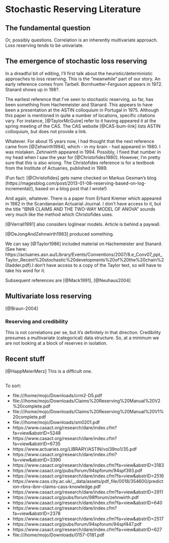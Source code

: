 # Stochastic Reserving Literature

## The fundamental question

Or, possibly questions. Correlation is an inherently multivariate approach. Loss reserving tends to be univariate.

## The emergence of stochastic loss reserving

In a dreadful bit of editing, I'll first talk about the heuristic/deterministic approaches to loss reserving. This is the "meanwhile" part of our story. An early reference comes from Tarbell. Bornhuetter-Ferguson appears in 1972. Stanard shows up in 198?.

The earliest reference that I've seen to stochastic reserving, so far, has been something from Hachemeister and Stanard. This appears to have been a presentation at the ASTIN colloquium in Portugal in 1975. Although this paper is mentioned in quite a number of locations, specific citations vary. For instance, [@TaylorMcGuire] refer to it having appeared it at the spring meeting of the CAS. The CAS website [@CAS-bum-link] lists ASTIN colloquium, but does not provide a link.

Whatever. For about 15 years now, I had thought that the next reference came from [@Zehwirth1994], which - in my brain - had appeared in 1980. I was mistaken. Zehnwirth appeared in 1994. Possibly, I fixed that number in my head when I saw the year for [@Christofides1980]. However, I'm pretty sure that _this_ is also wrong. The Christofides reference is for a textbook from the Institute of Actuaries, published in 1989. 

(Fun fact: [@Christofides] gets name checked on Markus Gesman's blog (https://magesblog.com/post/2013-01-08-reserving-based-on-log-incremental/), based on a blog post that I wrote!)

And again, whatever. There is a paper from Erhard Kremer which appeared in 1982 in the Scandanavian Actuarial Journal. I don't have access to it, but the title "IBNR CLAIMS AND THE TWO-WAY MODEL OF ANOVA" sounds very much like the method which Christofides uses.

[@Verrall1991] also considers loglinear models. Article is behind a paywall.

[@DeJongAndZehnwirth1983] produced something.

We can say [@Taylor1986] included material on Hachemeister and Stanard. (See here: https://actuaries.asn.au/Library/Events/Conventions/2007/8.e_Conv07_ppt_Taylor_Recent%20stochastic%20developments%20of%20the%20chain%20ladder.pdf).I don't have access to a copy of the Taylor text, so will have to take his word for it.

Subsequent references are [@Mack1991], [@Neuhaus2004]

## Multivariate loss reserving

[@Braun-2004]

### Reserving and credibility

This is not correlations per se, but it's definitely in that direction. Credibility presumes a multivariate (categorical) data structure. So, at a minimum we are not looking at a block of reserves in isolation.

## Recent stuff

[@HappMeierMerz] This is a difficult one.

##

To sort:

* file:///home/mojo/Downloads/crm2-D5.pdf
* file:///home/mojo/Downloads/Claims%20Reserving%20Manual%20V2%20complete.pdf
* file:///home/mojo/Downloads/Claims%20Reserving%20Manual%20V1%20complete.pdf
* file:///home/mojo/Downloads/sm0201.pdf
* https://www.casact.org/research/dare/index.cfm?fa=view&abstrID=5248
* https://www.casact.org/research/dare/index.cfm?fa=view&abstrID=6735
* https://www.actuaries.org/LIBRARY/ASTIN/vol39no1/35.pdf
* https://www.casact.org/research/dare/index.cfm?fa=view&abstrID=3390
* https://www.casact.org/research/dare/index.cfm?fa=view&abstrID=3183
* https://www.casact.org/pubs/forum/94spforum/94spf393.pdf
* https://www.casact.org/research/dare/index.cfm?fa=view&abstrID=2516
* https://www.cass.city.ac.uk/__data/assets/pdf_file/0018/354600/prediction-rbns-ibnr-claims-cass-knowledge.pdf
* https://www.casact.org/research/dare/index.cfm?fa=view&abstrID=2911
* https://www.casact.org/pubs/forum/98fforum/zehnwirth.pdf
* https://www.casact.org/research/dare/index.cfm?fa=view&abstrID=640
* https://www.casact.org/research/dare/index.cfm?fa=view&abstrID=2378
* https://www.casact.org/research/dare/index.cfm?fa=view&abstrID=2517
* https://www.casact.org/pubs/forum/94spforum/94spf447.pdf
* https://www.casact.org/research/dare/index.cfm?fa=view&abstrID=627
* file:///home/mojo/Downloads/0157-0181.pdf
